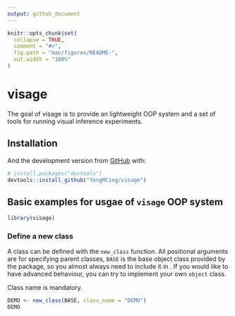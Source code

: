 ```yaml
---
output: github_document
---
```


<!-- README.md is generated from README.Rmd. Please edit that file -->

```r
knitr::opts_chunk$set(
  collapse = TRUE,
  comment = "#>",
  fig.path = "man/figures/README-",
  out.width = "100%"
)
```

# visage

<!-- badges: start -->
<!-- badges: end -->

The goal of visage is to provide an lightweight OOP system and a set of tools for running visual inference experiments.

## Installation

And the development version from [GitHub](https://github.com/) with:

``` r
# install.packages("devtools")
devtools::install_github("TengMCing/visage")
```
## Basic examples for usgae of `visage` OOP system

```r
library(visage)
```

### Define a new class

A class can be defined with the `new_class` function. All positional arguments are for specifying parent classes, `BASE` is the base object class provided by the package, so you almost always need to include it in . If you would like to have advanced behaviour, you can try to implement your own `object` class.  

Class name is mandatory. 

```r
DEMO <- new_class(BASE, class_name = "DEMO")
DEMO
```


